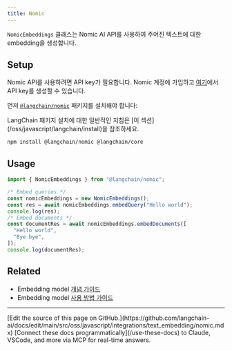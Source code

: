 ```yaml
---
title: Nomic
---
```


`NomicEmbeddings` 클래스는 Nomic AI API를 사용하여 주어진 텍스트에 대한 embedding을 생성합니다.

## Setup

Nomic API를 사용하려면 API key가 필요합니다.
Nomic 계정에 가입하고 [여기](https://atlas.nomic.ai/)에서 API key를 생성할 수 있습니다.

먼저 [`@langchain/nomic`](https://www.npmjs.com/package/@langchain/nomic) 패키지를 설치해야 합니다:

<Tip>
LangChain 패키지 설치에 대한 일반적인 지침은 [이 섹션](/oss/javascript/langchain/install)을 참조하세요.
</Tip>

```bash npm
npm install @langchain/nomic @langchain/core
```

## Usage

```typescript
import { NomicEmbeddings } from "@langchain/nomic";

/* Embed queries */
const nomicEmbeddings = new NomicEmbeddings();
const res = await nomicEmbeddings.embedQuery("Hello world");
console.log(res);
/* Embed documents */
const documentRes = await nomicEmbeddings.embedDocuments([
  "Hello world",
  "Bye bye",
]);
console.log(documentRes);
```

## Related

- Embedding model [개념 가이드](/oss/javascript/integrations/text_embedding)
- Embedding model [사용 방법 가이드](/oss/javascript/integrations/text_embedding)

---

<Callout icon="pen-to-square" iconType="regular">
    [Edit the source of this page on GitHub.](https://github.com/langchain-ai/docs/edit/main/src/oss/javascript/integrations/text_embedding/nomic.mdx)
</Callout>
<Tip icon="terminal" iconType="regular">
    [Connect these docs programmatically](/use-these-docs) to Claude, VSCode, and more via MCP for    real-time answers.
</Tip>
